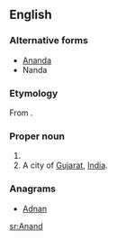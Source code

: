 ==English==
{{wikipedia|Anand}}
===Alternative forms===
*[[Ananda]]
*Nanda

===Etymology===
From {{etyl|sa|en}} {{term|आनन्द|tr=ānanda||joy, delight, pleasure|lang=sa}}.

===Proper noun===
{{en-proper noun}}

# {{surname}}
# A city of [[Gujarat]], [[India]].

===Anagrams===
* [[Adnan#English|Adnan]]

[[sr:Anand]]